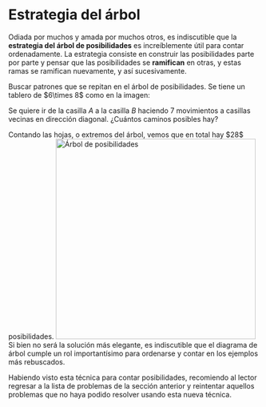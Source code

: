 


# Estrategia del árbol

Odiada por muchos y amada por muchos otros, es indiscutible que la **estrategia del árbol de posibilidades** es increíblemente útil para contar ordenadamente. La estrategia consiste en construir las posibilidades parte por parte y pensar que las posibilidades se **ramifican** en otras, y estas ramas se ramifican nuevamente, y así sucesivamente.

<Remark>
Buscar patrones que se repitan en el árbol de posibilidades.
</Remark>

<ProblemCard number="1">
Se tiene un tablero de $6\times 8$ como en la imagen:

Se quiere ir de la casilla $A$ a la casilla $B$ haciendo $7$ movimientos a casillas vecinas en dirección diagonal. ¿Cuántos caminos posibles hay?
</ProblemCard>

<SolutionToggle>
Contando las hojas, o extremos del árbol, vemos que en total hay $28$ posibilidades.
<Image
    src="/contar/arbol_de_posiblidades.png"
    width="400"
    height="400"
    alt="Árbol de posibilidades"
/>
Si bien no será la solución más elegante, es indiscutible que el diagrama de árbol cumple un rol importantísimo para ordenarse y contar en los ejemplos más rebuscados.
</SolutionToggle>

Habiendo visto esta técnica para contar posibilidades, recomiendo al lector regresar a la lista de problemas de la sección anterior y reintentar aquellos problemas que no haya podido resolver usando esta nueva técnica.
